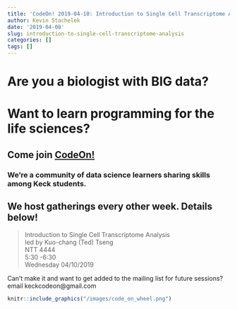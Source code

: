 ```yaml
---
title: 'CodeOn! 2019-04-10: Introduction to Single Cell Transcriptome Analysis'
author: Kevin Stachelek
date: '2019-04-08'
slug: introduction-to-single-cell-transcriptome-analysis
categories: []
tags: []
---
```


# Are you a biologist with __BIG__ data? 

# Want to learn programming for the life sciences? 

## Come join [CodeOn!](https://keckcodeon.netlify.com) 

### We're a community of data science learners sharing skills among Keck students. 

## We host gatherings every other week. Details below!


> Introduction to Single Cell Transcriptome Analysis  
led by Kuo-chang (Ted) Tseng  
NTT 4444  
5:30 -6:30  
Wednesday 04/10/2019


Can't make it and want to get added to the mailing list for future sessions? email keckcodeon@gmail.com

```r
knitr::include_graphics("/images/code_on_wheel.png")
```


